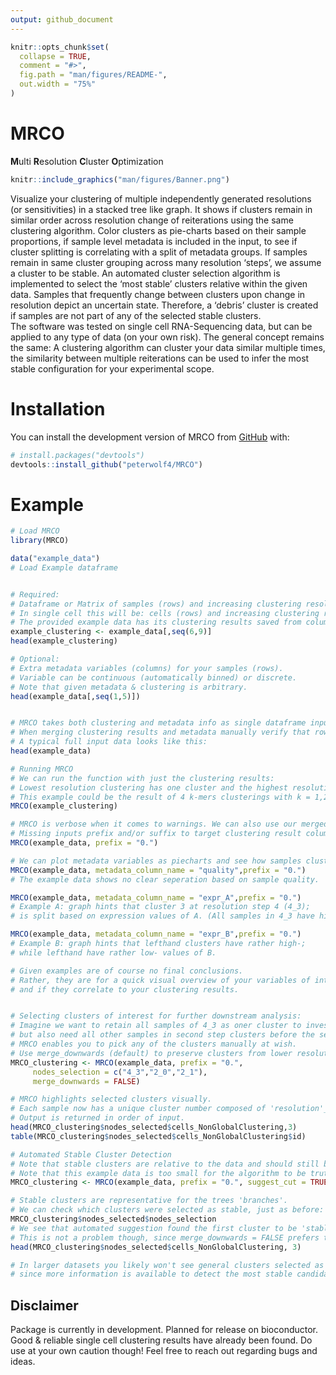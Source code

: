 ```yaml
---
output: github_document
---
```


<!-- README.md is generated from README.Rmd. Please edit that file -->

```r
knitr::opts_chunk$set(
  collapse = TRUE,
  comment = "#>",
  fig.path = "man/figures/README-",
  out.width = "75%"
)
```

# MRCO
**M**ulti **R**esolution **C**luster **O**ptimization
<!-- badges: start -->
<!-- badges: end -->
```r
knitr::include_graphics("man/figures/Banner.png")
```


Visualize your clustering of multiple independently generated resolutions (or sensitivities) in a stacked tree like graph.
It shows if clusters remain in similar order across resolution change of reiterations using the same clustering algorithm.
Color clusters as pie-charts based on their sample proportions, if sample level metadata is included in the input, to see if cluster splitting is correlating with a split of metadata groups.
If samples remain in same cluster grouping across many resolution 'steps', we assume a cluster to be stable.
An automated cluster selection algorithm is implemented to select the 'most stable' clusters relative within the given data.
Samples that frequently change between clusters upon change in resolution depict an uncertain state.
Therefore, a 'debris' cluster is created if samples are not part of any of the selected stable clusters.   
The software was tested on single cell RNA-Sequencing data, but can be applied to any type of data (on your own risk).
The general concept remains the same: A clustering algorithm can cluster your data similar multiple times, the similarity between multiple reiterations can be used to infer the most stable configuration for your experimental scope.

# Installation

You can install the development version of MRCO from
[GitHub](https://github.com/) with:

``` r
# install.packages("devtools")
devtools::install_github("peterwolf4/MRCO")
```

# Example


```r

# Load MRCO
library(MRCO)

data("example_data")
# Load Example dataframe


# Required:
# Dataframe or Matrix of samples (rows) and increasing clustering resolutions (columns).
# In single cell this will be: cells (rows) and increasing clustering resolution (columns)
# The provided example data has its clustering results saved from column 6 to 9.
example_clustering <- example_data[,seq(6,9)]
head(example_clustering)

# Optional:
# Extra metadata variables (columns) for your samples (rows). 
# Variable can be continuous (automatically binned) or discrete.
# Note that given metadata & clustering is arbitrary. 
head(example_data[,seq(1,5)])


# MRCO takes both clustering and metadata info as single dataframe input.
# When merging clustering results and metadata manually verify that rows match!
# A typical full input data looks like this:
head(example_data)
```


```r
# Running MRCO
# We can run the function with just the clustering results:
# Lowest resolution clustering has one cluster and the highest resolution 4.
# This example could be the result of 4 k-mers clusterings with k = 1,2,3,4.
MRCO(example_clustering)

# MRCO is verbose when it comes to warnings. We can also use our merged data. 
# Missing inputs prefix and/or suffix to target clustering result columns.
MRCO(example_data, prefix = "0.")

# We can plot metadata variables as piecharts and see how samples cluster.
MRCO(example_data, metadata_column_name = "quality",prefix = "0.")
# The example data shows no clear seperation based on sample quality.

MRCO(example_data, metadata_column_name = "expr_A",prefix = "0.")
# Example A: graph hints that cluster 3 at resolution step 4 (4_3);
# is split based on expression values of A. (All samples in 4_3 have high values of A)

MRCO(example_data, metadata_column_name = "expr_B",prefix = "0.")
# Example B: graph hints that lefthand clusters have rather high-;
# while lefthand have rather low- values of B.

# Given examples are of course no final conclusions.
# Rather, they are for a quick visual overview of your variables of interest, 
# and if they correlate to your clustering results.


# Selecting clusters of interest for further downstream analysis:
# Imagine we want to retain all samples of 4_3 as oner cluster to investigate A,
# but also need all other samples in second step clusters before the separation of B.
# MRCO enables you to pick any of the clusters manually at wish.
# Use merge_downwards (default) to preserve clusters from lower resolutions.
MRCO_clustering <- MRCO(example_data, prefix = "0.", 
     nodes_selection = c("4_3","2_0","2_1"),
     merge_downwards = FALSE)

# MRCO highlights selected clusters visually. 
# Each sample now has a unique cluster number composed of 'resolution'_'cluster'.
# Output is returned in order of input.
head(MRCO_clustering$nodes_selected$cells_NonGlobalClustering,3)
table(MRCO_clustering$nodes_selected$cells_NonGlobalClustering$id)

# Automated Stable Cluster Detection
# Note that stable clusters are relative to the data and should still be checked!
# Note that this example data is too small for the algorithm to be truthfully useful.
MRCO_clustering <- MRCO(example_data, prefix = "0.", suggest_cut = TRUE)

# Stable clusters are representative for the trees 'branches'. 
# We can check which clusters were selected as stable, just as before:
MRCO_clustering$nodes_selected$nodes_selection
# We see that automated suggestion found the first cluster to be 'stable' already.
# This is not a problem though, since merge_downwards = FALSE prefers the sub clusters.
head(MRCO_clustering$nodes_selected$cells_NonGlobalClustering, 3)

# In larger datasets you likely won't see general clusters selected as stable,
# since more information is available to detect the most stable candidates.

```

## Disclaimer
Package is currently in development. Planned for release on bioconductor. 
Good & reliable single cell clustering results have already been found. 
Do use at your own caution though! Feel free to reach out regarding bugs and ideas.


